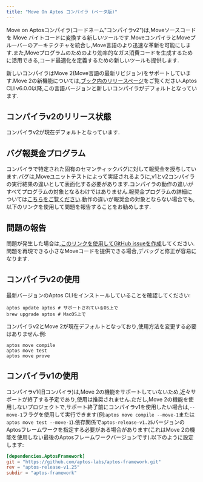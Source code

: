 ```yaml
---
title: "Move On Aptos コンパイラ (ベータ版)"
---
```


Move on Aptosコンパイラ(コードネーム"コンパイラv2")は,Moveソースコードを Move バイトコードに変換する新しいツールです.MoveコンパイラとMoveプルーバーのアーキテクチャを統合し,Move言語のより迅速な革新を可能にします.また,Moveプログラムのためのより効率的なガス消費コードを生成するために活用できる,コード最適化を定義するための新しいツールも提供します.

新しいコンパイラはMove 2(Move言語の最新リビジョン)をサポートしています.Move 2の新機能については,[ブック内のリリースページ](/ja/build/smart-contracts/book/move-2)をご覧ください.Aptos CLI v6.0.0以降,この言語バージョンと新しいコンパイラがデフォルトとなっています.

## コンパイラv2のリリース状態

コンパイラv2が現在デフォルトとなっています.

## バグ報奨金プログラム

コンパイラで特定された固有のセマンティックバグに対して報奨金を授与しています.バグは,Moveユニットテストによって実証されるように,v1とv2コンパイラの実行結果の違いとして表面化する必要があります.コンパイラの動作の違いがすべてプログラムの対象となるわけではありません.報奨金プログラムの詳細については[こちらをご覧ください](https://hackenproof.com/programs/move-on-aptos-compiler).動作の違いが報奨金の対象とならない場合でも,以下のリンクを使用して問題を報告することをお勧めします.

## 問題の報告

問題が発生した場合は,[このリンクを使用してGitHub issueを作成](https://github.com/aptos-labs/aptos-core/issues/new?title=[compiler-v2]%20%3CPLEASE%20NAME%20IT%3E\&body=%3CPLEASE%20DESCRIBE%20IT%3E\&labels=compiler-v2\&projects=aptos-labs/16)してください.問題を再現できる小さなMoveコードを提供できる場合,デバッグと修正が容易になります.

## コンパイラv2の使用

最新バージョンのAptos CLIをインストールしていることを確認してください:

```shellscript filename="Terminal"
aptos update aptos # サポートされているOS上で
brew upgrade aptos # MacOS上で
```

コンパイラv2とMove 2が現在デフォルトとなっており,使用方法を変更する必要はありません.例:

```shellscript filename="Terminal"
aptos move compile
aptos move test
aptos move prove
```

## コンパイラv1の使用

コンパイラv1(旧コンパイラ)は,Move 2の機能をサポートしていないため,近々サポートが終了する予定であり,使用は推奨されません.ただし,Move 2の機能を使用しないプロジェクトで,サポート終了前にコンパイラv1を使用したい場合は,`--move-1`フラグを使用して実行できます(例:`aptos move compile --move-1`または`aptos move test --move-1`).依存関係で`aptos-release-v1.25`バージョンのAptosフレームワークを指定する必要がある場合があります(これはMove 2の機能を使用しない最後のAptosフレームワークバージョンです).以下のように設定します:

```toml filename="Move.toml"
[dependencies.AptosFramework]
git = "https://github.com/aptos-labs/aptos-framework.git"
rev = "aptos-release-v1.25"
subdir = "aptos-framework"
```
